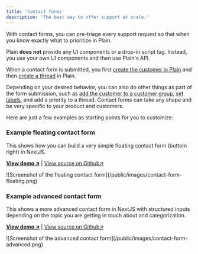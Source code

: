 ```yaml
---
title: 'Contact forms'
description: 'The best way to offer support at scale.'
---
```


With contact forms, you can pre-triage every support request so that when you know exactly what to prioritize in Plain.

Plain **does not** provide any UI components or a drop-in script tag. Instead, you use your own UI components and then use Plain's API.

When a contact form is submitted, you first [create the customer in Plain](/api-reference/graphql/customers/upsert) and then [create a thread](/api-reference/graphql/threads/create) in Plain.

Depending on your desired behavior, you can also do other things as part of the form submission, such as [add the customer to a customer group](/api-reference/graphql/customers/customer-groups), [set labels](/labels), and add a priority to a thread. Contact forms can take any shape and be very specific to your product and customers.

Here are just a few examples as starting points for you to customize:

### Example floating contact form

This shows how you can build a very simple floating contact form (bottom right) in NextJS.

[**View demo ↗**](https://example-nextjs-floating-form.vercel.app/) | [View source on Github↗](https://github.com/team-plain/example-nextjs-floating-form)

<Frame>![Screenshot of the floating contact form](/public/images/contact-form-floating.png)</Frame>

### Example advanced contact form

This shows a more advanced contact form in NextJS with structured inputs depending on the topic you are getting in touch about and categorization.

[**View demo ↗**](https://example-nextjs-advanced-contact-form.vercel.app/) | [View source on Github↗](https://github.com/team-plain/example-nextjs-advanced-contact-form)

<Frame>![Screenshot of the advanced contact form](/public/images/contact-form-advanced.png)</Frame>

